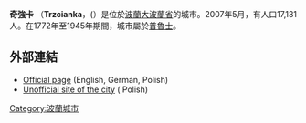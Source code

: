 {{No footnotes|time=2012-03-17T15:08:41+00:00 }}
{{Infobox settlement
| name = Trzcianka
| image_flag = POL Trzcianka flag.svg
| image_shield = POL Trzcianka COA.svg
| image_skyline = Trzcianka church.jpg
| image_caption = Church
| pushpin_map = Poland
| coordinates_region = PL
| subdivision_type = 國家
| subdivision_name = {{POL}}
| subdivision_type1 = [[波蘭行政區劃|省份]]
| subdivision_name1 = [[Greater_Poland_Voivodeship|Greater Poland]]
| subdivision_type2 = [[Powiat|County]]
| subdivision_name2 = [[Czarnków-Trzcianka_County|Czarnków-Trzcianka]]
| subdivision_type3 = [[Gmina|Gmina]]
| subdivision_name3 = [[Gmina_Trzcianka|Trzcianka]]
| area_total_km2 = 18.25
| population_as_of = 2006
| population_total = 16756
| population_density_km2 = auto
| latd = 53 | latm = 3 | lats =  | latNS = N | longd = 16 | longm = 28 | longs =  | longEW = E
| postal_code_type = Postal code
| postal_code = 64-980
| website = http://www.trzcianka.pl }}

'''奇強卡''' （'''Trzcianka'''，({{lang-de|Schönlanke}}）是位於[[波蘭|波蘭]][[大波蘭省|大波蘭省]]的城市。2007年5月，有人口17,131人。在1772年至1945年期間，城市屬於[[普魯士|普魯士]]。

==外部連結==
* [http://www.trzcianka.pl  Official page]{{Wayback|url=http://www.trzcianka.pl/ |date=20200914055228 }} (English, German, Polish)
* [http://www.trzcianka.info Unofficial site of the city]{{Wayback|url=http://www.trzcianka.info/ |date=20200825212403 }} ( Polish)


{{commons category|Trzcianka}}


{{Authority control}}
[[Category:波蘭城市|Category:波蘭城市]]